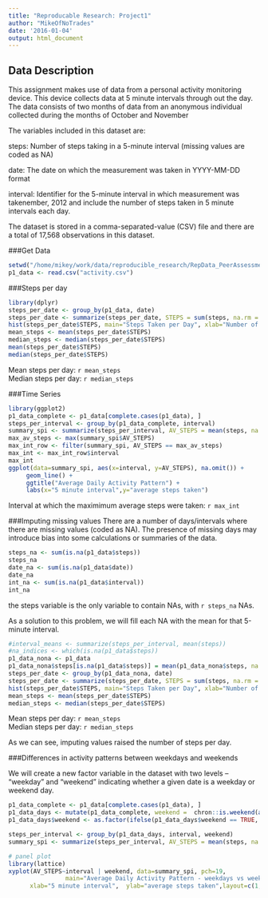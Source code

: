 ```yaml
---
title: "Reproducable Research: Project1"
author: "MikeOfNoTrades"
date: '2016-01-04'
output: html_document
---
```

## Data Description

This assignment makes use of data from a personal activity monitoring device. This device collects data at 5 minute intervals through out the day. The data consists of two months of data from an anonymous individual collected during the months of October and November

The variables included in this dataset are:

steps: Number of steps taking in a 5-minute interval (missing values are coded as NA)

date: The date on which the measurement was taken in YYYY-MM-DD format

interval: Identifier for the 5-minute interval in which measurement was takenember, 2012 and include the number of steps taken in 5 minute intervals each day.

The dataset is stored in a comma-separated-value (CSV) file and there are a total of 17,568 observations in this dataset.
   
   
###Get Data

```r
setwd("/home/mikey/work/data/reproducible_research/RepData_PeerAssessment1/")
p1_data <- read.csv("activity.csv")
```

###Steps per day

```r
library(dplyr)
steps_per_date <- group_by(p1_data, date) 
steps_per_date <- summarize(steps_per_date, STEPS = sum(steps, na.rm = TRUE))
hist(steps_per_date$STEPS, main="Steps Taken per Day", xlab="Number of Steps per Day")
mean_steps <- mean(steps_per_date$STEPS)
median_steps <- median(steps_per_date$STEPS)
mean(steps_per_date$STEPS)
median(steps_per_date$STEPS)

```
Mean steps per day: `r mean_steps`    
Median steps per day: `r median_steps`

###Time Series

```r
library(ggplot2)
p1_data_complete <- p1_data[complete.cases(p1_data), ]
steps_per_interval <- group_by(p1_data_complete, interval) 
summary_spi <- summarize(steps_per_interval, AV_STEPS = mean(steps, na.rm = TRUE))
max_av_steps <- max(summary_spi$AV_STEPS)
max_int_row <- filter(summary_spi, AV_STEPS == max_av_steps)
max_int <- max_int_row$interval
max_int
ggplot(data=summary_spi, aes(x=interval, y=AV_STEPS), na.omit()) +
     geom_line() +
     ggtitle("Average Daily Activity Pattern") +
     labs(x="5 minute interval",y="average steps taken")
```
   
  
Interval at which the maximimum average steps were taken: `r max_int`
  
###Imputing missing values
There are a number of days/intervals where there are missing values (coded as NA). The presence of missing days may introduce bias into some calculations or summaries of the data.  
  
```r
steps_na <- sum(is.na(p1_data$steps))
steps_na
date_na <- sum(is.na(p1_data$date))
date_na
int_na <- sum(is.na(p1_data$interval))
int_na
```
  
the steps variable is the only variable to contain NAs, with `r steps_na` NAs.  
  
As a solution to this problem, we will fill each NA with the mean for that 5-minute interval.  

```r
#interval_means <- summarize(steps_per_interval, mean(steps))
#na_indices <- which(is.na(p1_data$steps))
p1_data_nona <- p1_data
p1_data_nona$steps[is.na(p1_data$steps)] = mean(p1_data_nona$steps, na.rm=TRUE)
steps_per_date <- group_by(p1_data_nona, date) 
steps_per_date <- summarize(steps_per_date, STEPS = sum(steps, na.rm = TRUE))
hist(steps_per_date$STEPS, main="Steps Taken per Day", xlab="Number of Steps per Day")
mean_steps <- mean(steps_per_date$STEPS)
median_steps <- median(steps_per_date$STEPS)
```
Mean steps per day: `r mean_steps`    
Median steps per day: `r median_steps`

As we can see, imputing values raised the number of steps per day.

###Differences in activity patterns between weekdays and weekends

We will create a new factor variable in the dataset with two levels – “weekday” and “weekend” indicating whether a given date is a weekday or weekend day.  

```r
p1_data_complete <- p1_data[complete.cases(p1_data), ]
p1_data_days <- mutate(p1_data_complete, weekend =  chron::is.weekend(as.Date(p1_data_complete$date)))
p1_data_days$weekend <- as.factor(ifelse(p1_data_days$weekend == TRUE, "weekend", "weekday"))

steps_per_interval <- group_by(p1_data_days, interval, weekend) 
summary_spi <- summarize(steps_per_interval, AV_STEPS = mean(steps, na.rm = TRUE))

# panel plot
library(lattice)
xyplot(AV_STEPS~interval | weekend, data=summary_spi, pch=19,
                main="Average Daily Activity Pattern - weekdays vs weekends", 
      xlab="5 minute interval",  ylab="average steps taken",layout=c(1,2),type="l")
```
